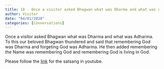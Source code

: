 ```yaml
---
title: 18 - Once a visitor asked Bhagwan what was Dharma and what was Adharma
author: Visitor
date: "04/01/2020"
categories: [Conversations]
---
```

Once a visitor asked Bhagwan what was Dharma and what was Adharma. To this our beloved Bhagwan thundered and said that remembering God was Dharma and forgeting God was Adharma. He then added remembering the Name was remembering God and remembering God is living in God.
 
Please follow the [link](https://youtu.be/MSTNd19WW2w?si=h_XFv4BSFaHBRa0e) for the satsang in youtube.
